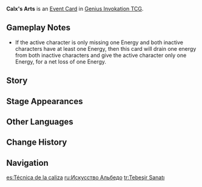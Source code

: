 {{Genius Invokation TCG Infobox
|id        = 332009
|image     = Calx's Arts Event Card.png
|type      = Event Card
|effect    = Shift 1 '''Energy''' from at most 2 of your characters on standby to your active character.
|matching  = 1
|source1   = [[Genius Invokation TCG Starter Deck]]
|source2   = {{Sold By}}
|features  = Klee;Albedo;Mona
}}
'''Calx's Arts''' is an [[Event Card]] in [[Genius Invokation TCG]].

==Gameplay Notes==
* If the active character is only missing one Energy and both inactive characters have at least one Energy, then this card will drain one energy from both inactive characters and give the active character only one Energy, for a net loss of one Energy.

==Story==
{{Description|"Not to worry. The experiment has been completed, and it is — if I may say so — a great success."|title=Alchemical Experiment}}

==Stage Appearances==
{{Genius Invokation TCG Stage Appearances}}

==Other Languages==
{{Other Languages
|en      = Calx's Arts
|zhs     = 白垩之术
|zhs_rm  = Bái'è zhī Shù
|zht     = 白堊之術
|zht_rm  = Bái'è zhī Shù
|zh_tl   = Art of Chalk
|ja      = 白亜の術
|ja_rm   = Hakua no Jutsu
|ja_tl   = Art of Chalk
|ko      = 백악의 술법
|ko_rm   = Baegagui Sulppeop
|ko_tl   = Chalk's Arts
|es      = Técnica de la caliza
|es_tl   = Limestone Technique
|fr      = Arts de Calx
|fr_tl   = Calx's Arts
|ru      = Искусство Альбедо
|ru_tl   = Albedo's Art
|th      = Calx's Arts
|vi      = Thuật Vôi Trắng
|vi_tl   = 
|de      = Calx-Technik
|de_tl   = Calx Technique
|id      = Calx's Arts
|pt      = Arte do Giz
|pt_tl   = 
|tr      = Tebeşir Sanatı
|tr_tl   = 
|it      = Arti di Calx
|it_tl   = Calx's Arts
}}

==Change History==
{{Change History|3.3}}

==Navigation==
{{Genius Invokation TCG Navbox|Event Card}}

[[es:Técnica de la caliza]]
[[ru:Искусство Альбедо]]
[[tr:Tebeşir Sanatı]]